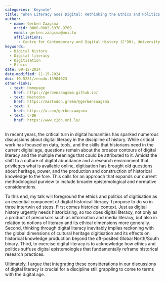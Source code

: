 ```yaml
---
categories: 'Keynote'
title: "When Literacy Goes Digital: Rethinking the Ethics and Politics of Digitisation"
author:
  - name: Gerben Zaagsma
    orcid: 0000-0002-5978-9769
    email: gerben.zaagsma@uni.lu
    affiliations:
      - Centre for Contemporary and Digital History (C²DH), University of Luxembourg
keywords:
  - Digital history
  - Digital literacy
  - Digitisation
  - Ethics
date: 09-12-2024
date-modified: 11-15-2024
doi: 10.5281/zenodo.13904623
other-links:
  - text: Homepage
    href: https://gerbenzaagsma.github.io/
  - text: Mastodon
    href: https://mastodon.green/@gerbenzaagsma
  - text: X
    href: https://x.com/gerbenzaagsma
  - text: C²DH
    href: https://www.c2dh.uni.lu/
---
```


In recent years, the critical turn in digital humanities has sparked numerous discussions about digital literacy in the discipline of history. While critical work has focused on data, tools, and the skills that historians need in the current digital age, questions remain about the broader contours of digital literacy and the multiple meanings that could be attributed to it. Amidst the shift to a culture of digital abundance and a research environment that privileges what is available online, digitisation has brought old questions about heritage, power, and the production and construction of historical knowledge to the fore. This calls for an approach that expands our current methodological purview to include broader epistemological and normative considerations. 

To this end, my talk will foreground the ethics and politics of digitisation as an essential component of digital historical literacy. I propose to do so in three intertwin  ed steps. First comes historical context. Just as digital history urgently needs historicising, so too does digital literacy, not only as a product of precursors such as information and media literacy, but also in relation to notions of literacy and its ethical dimensions more generally. Second, thinking through digital literacy inevitably implies reckoning with the global dimensions of cultural heritage digitisation and its effects on historical knowledge production beyond the oft-posited Global North/South binary. Third, to exercise digital literacy is to acknowledge how ethics and politics suffuse digital epistemologies that fundamentally reframe historical research practices. 

Ultimately, I argue that integrating these considerations in our discussions of digital literacy is crucial for a discipline still grappling to come to terms with the digital age.